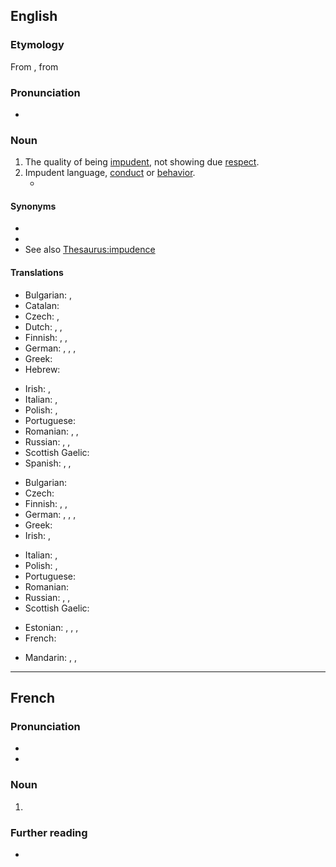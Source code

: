 ==English==

===Etymology===
From {{etyl|frm|en}} {{m|frm|impudence}}, from {{etyl|la|en}} {{m|la|impudentia}}

===Pronunciation===
* {{a|US}} {{IPA|/ˈɪmpjədəns/|/ˈɪmpjudəns/|lang=en}}

===Noun===
{{en-noun|~}}

# The quality of being [[impudent]], not showing due [[respect]].
# Impudent language, [[conduct]] or [[behavior]].
#* {{quote-book|year=1918|author={{w|W. B. Maxwell}}
|title=The Mirror and the Lamp
|chapter=2|url=http://openlibrary.org/works/OL1097634W
|passage=''That'' the young Mr. Churchills liked—but they did not like him coming round of an evening and drinking weak whisky-and-water while he held forth on railway debentures and corporation loans. Mr. Barrett, however, by fawning and flattery, seemed to be able to make not only Mrs. Churchill but everyone else do what he desired. And if the arts of humbleness failed him, he overcame you by sheer '''impudence'''.}}

====Synonyms====
* {{l|en|cheek}}
* {{l|en|sauciness}}
* See also [[Thesaurus:impudence]]

====Translations====
{{trans-top|quality of being impudent}}
* Bulgarian: {{t+|bg|нахалство|n}}, {{t+|bg|дързост|f}}
* Catalan: {{t|ca|impudència|f}}
* Czech: {{t|cs|drzost|f}}, {{t|cs|nestydatost|f}}
* Dutch: {{t+|nl|onbeschoftheid}}, {{t+|nl|onbeschaamdheid}},
* Finnish: {{t+|fi|röyhkeys}}, {{t+|fi|häpeämättömyys}}, {{t+|fi|julkeus}}
* German: {{t|de|Flegelei|f}}, {{t+|de|Frechheit|f}}, {{t+|de|Unverschämtheit|f}}, {{t|de|Vermessenheit|f}}
* Greek: {{t+|el|θράσος|n}}
* Hebrew: {{t|he|עזות-מצח|f|tr=azút-métzakh}}
{{trans-mid}}
* Irish: {{t|ga|brusaireacht|f}}, {{t|ga|gearr-aighneas|m}}
* Italian: {{t+|it|impudenza|f}}, {{t+|it|sfrontatezza|f}}
* Polish: {{t+|pl|bezczelność|f}}, {{t|pl|zuchwalstwo|n}}
* Portuguese: {{t+|pt|impudência|f}}
* Romanian: {{t+|ro|obrăznicie|f}}, {{t+|ro|impudoare|f}}, {{t|ro|impudență|f}}
* Russian: {{t+|ru|на́глость|f}}, {{t+|ru|де́рзость|f}}, {{t+|ru|нахальство|n}}
* Scottish Gaelic: {{t|gd|sgimilearachd|f}}
* Spanish: {{t+|es|impudencia|f}}, {{t+|es|descaro|m}}, {{t|es|desenvoltura}}
{{trans-bottom}}

{{trans-top|impudent language, conduct or behavior}}
* Bulgarian: {{t+|bg|безочие|n}}
* Czech: {{t|cs|drzost|f}}
* Finnish: {{t+|fi|röyhkeys}}, {{t+|fi|häpeämättömyys}}, {{t+|fi|julkeus}}
* German: {{t|de|Flegelei|f}}, {{t+|de|Frechheit|f}}, {{t+|de|Unverschämtheit|f}}, {{t|de|Vermessenheit|f}}
* Greek: {{t+|el|θράσος|n}}
* Irish: {{t|ga|brusaireacht|f}}, {{t|ga|gearr-aighneas|m}}
{{trans-mid}}
* Italian: {{t+|it|impudenza|f}}, {{t+|it|sfrontatezza|f}}
* Polish: {{t+|pl|bezczelność|f}}, {{t|pl|zuchwalstwo|n}}
* Portuguese: {{t+|pt|impudência|f}}
* Romanian: {{t+|ro|obrăznicie|f}}
* Russian: {{t+|ru|на́глость|f}}, {{t+|ru|де́рзость|f}}, {{t+|ru|нахальство|n}}
* Scottish Gaelic: {{t|gd|sgimilearachd|f}}
{{trans-bottom}}

{{checktrans-top}}
* Estonian: {{t-check|et|lugupidamatus}}, {{t-check|et|ninakus}}, {{t-check|et|häbematus}}, {{t-check|et|jultumus}}
* French: {{t+check|fr|impudence|f}}
{{trans-mid}}
* Mandarin: {{t+check|cmn|厚脸皮|sc=Hani}}, {{t+check|cmn|厚颜|sc=Hani}}, {{t+check|cmn|无耻|sc=Hani}}
{{trans-bottom}}

----

==French==

===Pronunciation===
* {{IPA|/ɛ̃.py.dɑ̃s/|lang=fr}}
* {{homophones|lang=fr|impudences}}

===Noun===
{{fr-noun|f}}

# {{l|en|impudence}}

===Further reading===
* {{R:TLFi}}